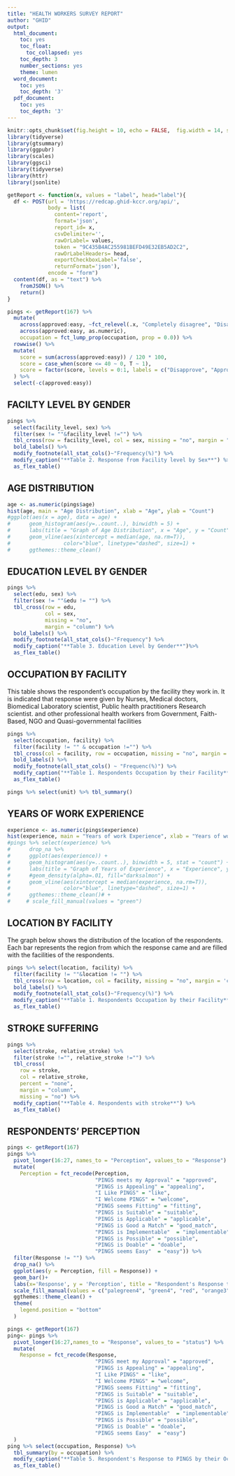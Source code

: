 ---
title: "HEALTH WORKERS SURVEY REPORT"
author: "GHID"
output:
  html_document:
    toc: yes
    toc_float:
      toc_collapsed: yes
    toc_depth: 3
    number_sections: yes
    theme: lumen
  word_document:
    toc: yes
    toc_depth: '3'
  pdf_document:
    toc: yes
    toc_depth: '3'
---

```{r setup, include=FALSE}
knitr::opts_chunk$set(fig.height = 10, echo = FALSE,  fig.width = 14, size = 16,	message = FALSE, warning = FALSE, comment = NA)
library(tidyverse)
library(gtsummary)
library(ggpubr)
library(scales)
library(ggsci)
library(tidyverse)
library(httr)
library(jsonlite)

getReport <- function(x, values = "label", head="label"){
  df <- POST(url = 'https://redcap.ghid-kccr.org/api/',
             body = list(
               content='report',
               format='json',
               report_id= x,
               csvDelimiter='',
               rawOrLabel= values,
               token = "9C435B4AC255981BEFD49E32EB5AD2C2",
               rawOrLabelHeaders= head,
               exportCheckboxLabel='false',
               returnFormat='json'),
             encode = "form")
  content(df, as = "text") %>%
    fromJSON() %>%
    return()
}

pings <- getReport(167) %>% 
  mutate(
    across(approved:easy, ~fct_relevel(.x, "Completely disagree", "Disagree", "Neither agree nor disagree", "Agree",  "Completely agree")),
    across(approved:easy, as.numeric),
    occupation = fct_lump_prop(occupation, prop = 0.0)) %>% 
  rowwise() %>% 
  mutate(
    score = sum(across(approved:easy)) / 120 * 100,
    score = case_when(score <= 40 ~ 0, T ~ 1),
    score = factor(score, levels = 0:1, labels = c("Disapprove", "Approve"))
  ) %>% 
  select(-c(approved:easy))
```

## FACILTY LEVEL BY GENDER

```{r}
pings %>% 
  select(facility_level, sex) %>% 
  filter(sex != ""&facility_level !="") %>% 
  tbl_cross(row = facility_level, col = sex, missing = "no", margin = "column") %>%
  bold_labels() %>% 
  modify_footnote(all_stat_cols()~"Frequency(%)") %>% 
  modify_caption("**Table 2. Response from Facility level by Sex**") %>% 
  as_flex_table()
```

## AGE DISTRIBUTION

```{r}
age <- as.numeric(pings$age)
hist(age, main = "Age Distribution", xlab = "Age", ylab = "Count")
#ggplot(aes(x = age), data = age) + 
#      geom_histogram(aes(y=..count..), binwidth = 5) +
#      labs(title = "Graph of Age Distribution", x = "Age", y = "Count") + 
#      geom_vline(aes(xintercept = median(age, na.rm=T)),
#                 color="blue", linetype="dashed", size=1) +
#      ggthemes::theme_clean()
```
## EDUCATION LEVEL BY GENDER

```{r}
pings %>% 
  select(edu, sex) %>% 
  filter(sex != ""&edu != "") %>% 
  tbl_cross(row = edu, 
            col = sex, 
            missing = "no", 
            margin = "column") %>% 
  bold_labels() %>% 
  modify_footnote(all_stat_cols()~"Frequency") %>% 
  modify_caption("**Table 3. Education Level by Gender**")%>% 
  as_flex_table()
```

## OCCUPATION BY FACILITY

This table shows the respondent's occupation by the facility they work in. It is indicated that response were given by Nurses, Medical doctors, Biomedical Laboratory scientist, Public health practitioners Research scientist. and other professional health workers from Government, Faith-Based, NGO and Quasi-governmental facilities

```{r}
pings %>% 
  select(occupation, facility) %>% 
  filter(facility != "" & occupation !="") %>% 
  tbl_cross(col = facility, row = occupation, missing = "no", margin = "column") %>% 
  bold_labels() %>% 
  modify_footnote(all_stat_cols() ~ "Frequenc(%)") %>% 
  modify_caption("**Table 1. Respondents Occupation by their Facility**") %>% 
  as_flex_table()
```


```{r eval=FALSE, include=FALSE}
pings %>% select(unit) %>% tbl_summary()
```

## YEARS OF WORK EXPERIENCE

```{r}
experience <- as.numeric(pings$experience)
hist(experience, main = "Years of work Experience", xlab = "Years of work Experience", ylab = "Count")
#pings %>% select(experience) %>% 
#      drop_na %>%
#      ggplot(aes(experience)) + 
#      geom_histogram(aes(y=..count..), binwidth = 5, stat = "count") +
#      labs(title = "Graph of Years of Experience", x = "Experience", y = #"Count") +
#      #geom_density(alpha=.01, fill="darksalmon") +
#      geom_vline(aes(xintercept = median(experience, na.rm=T)),
#                 color="blue", linetype="dashed", size=1) +
#      ggthemes::theme_clean()# +
#     # scale_fill_manual(values = "green") 
```

## LOCATION BY FACILITY

The graph below shows the distribution of the location of the respondents. Each bar represents the region from which the response came and are filled with the facilities of the respondents.

```{r}
pings %>% select(location, facility) %>% 
  filter(facility != ""&location != "") %>% 
  tbl_cross(row = location, col = facility, missing = "no", margin = 'column') %>% 
  bold_labels() %>% 
  modify_footnote(all_stat_cols()~"Frequency(%)") %>% 
  modify_caption("**Table 1. Respondents Occupation by their Facility**") %>% 
  as_flex_table()
```

## STROKE SUFFERING

```{r}
pings %>% 
  select(stroke, relative_stroke) %>% 
  filter(stroke !="", relative_stroke !="") %>% 
  tbl_cross(
    row = stroke,
    col = relative_stroke,
    percent = "none",
    margin = "column", 
    missing = "no") %>% 
  modify_caption("**Table 4. Respondents with stroke**") %>% 
  as_flex_table()
```


## RESPONDENTS' PERCEPTION

```{r}
pings <- getReport(167)
pings %>% 
  pivot_longer(16:27, names_to = "Perception", values_to = "Response") %>% 
  mutate(
    Perception = fct_recode(Perception, 
                            "PINGS meets my Approval" = "approved",
                            "PINGS is Appealing" = "appealing",
                            "I Like PINGS" = "like",
                            "I Welcome PINGS" = "welcome",
                            "PINGS seems Fitting" = "fitting",
                            "PINGS is Suitable" = "suitable",
                            "PINGS is Applicable" = "applicable",
                            "PINGS is Good a Match" = "good_match",
                            "PINGS is Implementable"  = "implementable",
                            "PINGS is Possible" = "possible",
                            "PINGS is Doable" = "doable",
                            "PINGS seems Easy"  = "easy")) %>% 
  filter(Response != "") %>% 
  drop_na() %>% 
  ggplot(aes(y = Perception, fill = Response)) +
  geom_bar()+
  labs(x='Response', y = 'Perception', title = "Respondent's Response to PINGS") +
  scale_fill_manual(values = c("palegreen4", "green4", "red", "orange3", "snow3")) +
  ggthemes::theme_clean() +
  theme(
    legend.position = "bottom"
  ) 
```


```{r eval=FALSE, include=FALSE}
pings <- getReport(167)
ping<- pings %>%
  pivot_longer(16:27,names_to = "Response", values_to = "status") %>% 
  mutate(
    Response = fct_recode(Response, 
                            "PINGS meet my Approval" = "approved",
                            "PINGS is Appealing" = "appealing",
                            "I Like PINGS" = "like",
                            "I Welcome PINGS" = "welcome",
                            "PINGS seems Fitting" = "fitting",
                            "PINGS is Suitable" = "suitable",
                            "PINGS is Applicable" = "applicable",
                            "PINGS is Good a Match" = "good_match",
                            "PINGS is Implementable"  = "implementable",
                            "PINGS is Possible" = "possible",
                            "PINGS is Doable" = "doable",
                            "PINGS seems Easy"  = "easy")
  )
ping %>% select(occupation, Response) %>% 
  tbl_summary(by = occupation) %>% 
  modify_caption("**Table 5. Respondent's Response to PINGS by their Occupation **") %>%
  as_flex_table()
```
